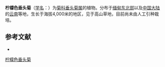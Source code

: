 {{Speciesbox
| name = 柠檬色垂头菊
| status = 
| status_system = 
| image =
| genus = Cremanthodium
| species = citriflorum
| authority = Good
}}

'''柠檬色垂头菊'''（[[学名|学名]]：{{lang|la|''Cremanthodium citriflorum''}}）为[[菊科|菊科]][[垂头菊属|垂头菊属]]的植物。分布于[[缅甸东北部|缅甸东北部]]以及[[中国大陆|中国大陆]]的[[云南|云南]]等地，生长于海拔4,000米的地区，见于高山草地，目前尚未由人工引种栽培。

== 参考文献 ==
<div class="references-small">
* {{cite web| url =http://www.bioinfo.cn/db05/KmzwSpecies.php?action=view&id=4655| title =柠檬色垂头菊| work =《中国高等植物数据库全库》| publisher =中国科学院微生物研究所| author =昆明植物研究所| accessdate =2009-02-25| deadurl =yes| archiveurl =https://web.archive.org/web/20160305051315/http://www.bioinfo.cn/db05/KmzwSpecies.php?action=view&id=4655| archivedate =2016-03-05}}
</div>
{{Taxonbar|from=Q11108874}}

[[Category:垂头菊属|柠檬色垂头菊]]


{{植物小作品}}